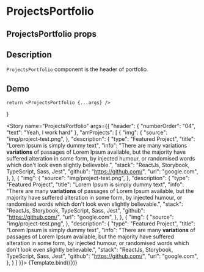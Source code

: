 

<Meta title="ProjectsPortfolio" component={ProjectsPortfolio} />

# ProjectsPortfolio

## ProjectsPortfolio props
<ArgsTable of={ProjectsPortfolio} />

## Description

`ProjectsPortfolio` component is the header of portfolio.

## Demo

    return <ProjectsPortfolio {...args} />
}

<Story name="ProjectsPortfolio" args={{
    "header": {
        "numberOrder": "04",
        "text": "Yeah, I work hard"
    },
    "arrProjects": [
        {
            "img": {
                "source": "img/project-test.png",
            },
            "description": {
                "type": "Featured Project",
                "title": "Lorem Ipsum is simply dummy text",
                "info": "There are many variations <strong>variations</strong> of passages of Lorem Ipsum available, but the majority have suffered alteration in some form, by injected humour, or randomised words which don't look even slightly believable.",
                "stack": "ReactJs, Storybook, TypeScript, Sass, Jest",
                "github": "https://github.com/",
                "url": "google.com",
            },
        },
        {
            "img": {
                "source": "img/project-test.png",
            },
            "description": {
                "type": "Featured Project",
                "title": "Lorem Ipsum is simply dummy text",
                "info": "There are many <strong>variations</strong> of passages of Lorem Ipsum available, but the majority have suffered alteration in some form, by injected humour, or randomised words which don't look even slightly believable.",
                "stack": "ReactJs, Storybook, TypeScript, Sass, Jest",
                "github": "https://github.com/",
                "url": "google.com",
            },
        },
        {
            "img": {
                "source": "img/project-test.png",
            },
            "description": {
                "type": "Featured Project",
                "title": "Lorem Ipsum is simply dummy text",
                "info": "There are many <strong>variations</strong> of passages of Lorem Ipsum available, but the majority have suffered alteration in some form, by injected humour, or randomised words which don't look even slightly believable.",
                "stack": "ReactJs, Storybook, TypeScript, Sass, Jest",
                "github": "https://github.com/",
                "url": "google.com",
            },
        }
    ]
}}>
{Template.bind({})}
</Story>

